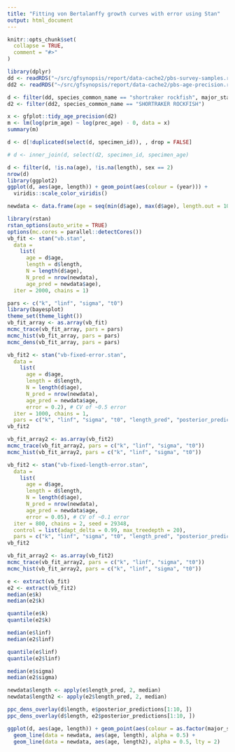 ```yaml
---
title: "Fitting von Bertalanffy growth curves with error using Stan"
output: html_document
---
```


```r
knitr::opts_chunk$set(
  collapse = TRUE,
  comment = "#>"
)
```



```r
library(dplyr)
dd <- readRDS("~/src/gfsynopsis/report/data-cache2/pbs-survey-samples.rds")
dd2 <- readRDS("~/src/gfsynopsis/report/data-cache2/pbs-age-precision.rds")

d <- filter(dd, species_common_name == "shortraker rockfish", major_stat_area_name == "5E: WEST COAST Q.C. ISLANDS")
d2 <- filter(dd2, species_common_name == "SHORTRAKER ROCKFISH")

x <- gfplot::tidy_age_precision(d2)
m <- lm(log(prim_age) ~ log(prec_age) - 0, data = x)
summary(m)

d <- d[!duplicated(select(d, specimen_id)), , drop = FALSE]

# d <- inner_join(d, select(d2, specimen_id, specimen_age)

d <- filter(d, !is.na(age), !is.na(length), sex == 2)
nrow(d)
library(ggplot2)
ggplot(d, aes(age, length)) + geom_point(aes(colour = (year))) +
  viridis::scale_color_viridis()
```

```r
newdata <- data.frame(age = seq(min(d$age), max(d$age), length.out = 100))
```

```r
library(rstan)
rstan_options(auto_write = TRUE)
options(mc.cores = parallel::detectCores())
vb_fit <- stan("vb.stan",
  data = 
    list(
      age = d$age,
      length = d$length,
      N = length(d$age),
      N_pred = nrow(newdata),
      age_pred = newdata$age),
  iter = 2000, chains = 1)

pars <- c("k", "linf", "sigma", "t0")
library(bayesplot)
theme_set(theme_light())
vb_fit_array <- as.array(vb_fit)
mcmc_trace(vb_fit_array, pars = pars)
mcmc_hist(vb_fit_array, pars = pars)
mcmc_dens(vb_fit_array, pars = pars)
```

```r
vb_fit2 <- stan("vb-fixed-error.stan",
  data = 
    list(
      age = d$age,
      length = d$length,
      N = length(d$age),
      N_pred = nrow(newdata),
      age_pred = newdata$age,
      error = 0.2), # CV of ~0.5 error
  iter = 1000, chains = 1, 
  pars = c("k", "linf", "sigma", "t0", "length_pred", "posterior_predictions"))
vb_fit2

vb_fit_array2 <- as.array(vb_fit2)
mcmc_trace(vb_fit_array2, pars = c("k", "linf", "sigma", "t0"))
mcmc_hist(vb_fit_array2, pars = c("k", "linf", "sigma", "t0"))
```

```r
vb_fit2 <- stan("vb-fixed-length-error.stan",
  data = 
    list(
      age = d$age,
      length = d$length,
      N = length(d$age),
      N_pred = nrow(newdata),
      age_pred = newdata$age,
      error = 0.05), # CV of ~0.1 error
  iter = 800, chains = 2, seed = 29348,
  control = list(adapt_delta = 0.99, max_treedepth = 20),
  pars = c("k", "linf", "sigma", "t0", "length_pred", "posterior_predictions"))
vb_fit2

vb_fit_array2 <- as.array(vb_fit2)
mcmc_trace(vb_fit_array2, pars = c("k", "linf", "sigma", "t0"))
mcmc_hist(vb_fit_array2, pars = c("k", "linf", "sigma", "t0"))
```

```r
e <- extract(vb_fit)
e2 <- extract(vb_fit2)
median(e$k)
median(e2$k)

quantile(e$k)
quantile(e2$k)

median(e$linf)
median(e2$linf)

quantile(e$linf)
quantile(e2$linf)

median(e$sigma)
median(e2$sigma)
```

```r
newdata$length <- apply(e$length_pred, 2, median)
newdata$length2 <- apply(e2$length_pred, 2, median)

ppc_dens_overlay(d$length, e$posterior_predictions[1:10, ])
ppc_dens_overlay(d$length, e2$posterior_predictions[1:10, ])

ggplot(d, aes(age, length)) + geom_point(aes(colour = as.factor(major_stat_area_name))) +
  geom_line(data = newdata, aes(age, length), alpha = 0.5) +
  geom_line(data = newdata, aes(age, length2), alpha = 0.5, lty = 2)
```





